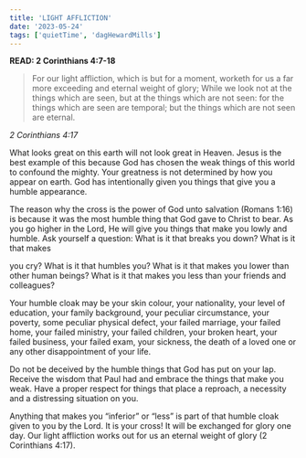 ```yaml
---
title: 'LIGHT AFFLICTION'
date: '2023-05-24'
tags: ['quietTime', 'dagHewardMills']
---
```


**READ: 2 Corinthians 4:7-18**

>For our light affliction, which is but for a moment, worketh for us a far more exceeding and eternal weight of glory; While we look not at the things which are seen, but at the things which are not seen: for the things which are seen are temporal; but the things which are not seen are eternal. 

*2 Corinthians 4:17*

What looks great on this earth will not look great in Heaven. Jesus is the best example of this because God has chosen the weak things of this world to confound the mighty. Your greatness is not determined by how you appear on earth. God has intentionally given you things that give you a humble appearance. 

The reason why the cross is the power of God unto salvation (Romans 1:16) is because it was the most humble thing that God gave to Christ to bear. As you go higher in the Lord, He will give you things that make you lowly and humble. Ask yourself a question: What is it that breaks you down? What is it that makes 

you cry? What is it that humbles you? What is it that makes you lower than other human beings? What is it that makes you less than your friends and colleagues? 

Your humble cloak may be your skin colour, your nationality, your level of education, your family background, your peculiar circumstance, your poverty, some peculiar physical defect, your failed marriage, your failed home, your failed ministry, your failed children, your broken heart, your failed business, your failed exam, your sickness, the death of a loved one or any other disappointment of your life. 

Do not be deceived by the humble things that God has put on your lap. Receive the wisdom that Paul had and embrace the things that make you weak. Have a proper respect for things that place a reproach, a necessity and a distressing situation on you. 

Anything that makes you “inferior” or “less” is part of that humble cloak given to you by the Lord. It is your cross! It will be exchanged for glory one day. Our light affliction works out for us an eternal weight of glory (2 Corinthians 4:17). 